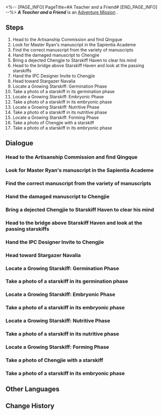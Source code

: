 <%-- [PAGE_INFO]
PageTitle=#A Teacher and a Friend#
[END_PAGE_INFO] --%>
{{Stub|Dialogue, characters, and location(s)}}
{{Mission Infobox
|id            = 2020401
|title         = 
|image         = Mission A Teacher and a Friend.png
|type          = Adventure
|event_name    = 
|chapter       = 
|requirements  = [[Trailblaze Mission]] ''[[Humming Antlers, Entwined Horns]]'' completed
|summary       = Chengjie gathered his courage and committed to completing his master's unfinished design.<br />Like any inspirational story, Chengjie found renewed energy and determination.
|characters    = <!--characters that appear in this mission-->
|startLocation = <!--location as it intially appears on the mission screen-->
|world         = <!--i.e. Penacony-->
|area          = <!--i.e. A Child's Dream-->
|prev          = 
|next          = 
|exp           = 250
|credits       = 15000
|stellarJade   = 
|other         = {{Card List|Traveler's Guide*1; Strale*25|delim=;}}
}}
'''''A Teacher and a Friend''''' is an [[Adventure Mission]]<!--in [world]-->.

==Steps==
# Head to the Artisanship Commission and find Qingque
# Look for Master Ryan's manuscript in the Sapientia Academe
# Find the correct manuscript from the variety of manuscripts
# Hand the damaged manuscript to Chengjie
# Bring a dejected Chengjie to Starskiff Haven to clear his mind
# Head to the bridge above Starskiff Haven and look at the passing starskiffs
# Hand the IPC Designer Invite to Chengjie
# Head toward Stargazer Navalia
# Locate a Growing Starskiff: Germination Phase
# Take a photo of a starskiff in its germination phase
# Locate a Growing Starskiff: Embryonic Phase
# Take a photo of a starskiff in its embryonic phase
# Locate a Growing Starskiff: Nutritive Phase
# Take a photo of a starskiff in its nutritive phase
# Locate a Growing Starskiff: Forming Phase
# Take a photo of Chengjie with a starskiff
# Take a photo of a starskiff in its embryonic phase

<!--
==Gameplay Notes==

--><!--
==Trial Character==

-->
==Dialogue==
{{Stub Dialogue}}
{{Dialogue Start}}
:{{tx}}
{{Dialogue End}}

===Head to the Artisanship Commission and find Qingque===
{{Mission Description|type=adventure|location=<!--to be added-->|update|Qingque from the Divination Commission has been sent by the master diviner to assess the site post-disaster and seems to have run into some troubles that are "beyond her scope of work," requiring your help.<br />Speaking of, what is Qingque's scope of work? Isn't it to oversee the repository?}}
{{Dialogue Start}}
:{{tx}}
{{Dialogue End}}

===Look for Master Ryan's manuscript in the Sapientia Academe===
{{Mission Description|type=adventure|location=<!--to be added-->|update|After understanding what plagues Chengjie, Qingque and you decide to help him out with recovering his master's manuscript.<br />Chengjie didn't want to go back to the Sapientia Academe because he didn't want to bother the Cloud Knights for something small like this... Do you feel angry at the way he didn't want to bother the Cloud Knights but is so nonchalant about bothering you?}}
{{Dialogue Start}}
:{{tx}}
{{Dialogue End}}

===Find the correct manuscript from the variety of manuscripts===
{{Mission Description|type=adventure|location=<!--to be added-->|update|Neither you nor Qingque is familiar with the manuscripts in the Artisanship Commission. Better to bring along all the manuscripts you can find before identifying the right one.<br />You flip the pages like a clueless investor picking flaws in a designer's work. It feels good.}}
{{Dialogue Start}}
:{{tx}}
{{Dialogue End}}

===Hand the damaged manuscript to Chengjie===
{{Mission Description|type=adventure|location=<!--to be added-->|update|You managed to find Master Ryan's manuscript, but a sudden ambush damaged it.<br />However, what else could you have done? At least there were several complete pages left. Hand them all to Chengjie, at least you would've completed the task.}}
{{Dialogue Start}}
:{{tx}}
{{Dialogue End}}

===Bring a dejected Chengjie to Starskiff Haven to clear his mind===
{{Mission Description|type=adventure|location=<!--to be added-->|update|Unable to deal with the loss, Chengjie sank into a state of despair. You and Qingque, being the good-natured people that you are, decided to bring Chengjie to have a walk.<br />Many people walk through Starskiff Haven daily. It can be a good place to calm down a bit... Then again, if you have social anxiety, being here may actually make you more anxious.}}
{{Dialogue Start}}
:{{tx}}
{{Dialogue End}}

===Head to the bridge above Starskiff Haven and look at the passing starskiffs===
{{Mission Description|type=adventure|location=<!--to be added-->|update|Chengjie evidently did not have the mood to do anything else other than watch starskiffs. So let's go starskiff-watching on the bridge of the Xianzhou Luofu.<br />Starskiff Haven sees many starskiffs in a day. What kind of starskiffs does Chengjie want to see?}}
{{Dialogue Start}}
:{{tx}}
{{Dialogue End}}

===Hand the IPC Designer Invite to Chengjie===
{{Mission Description|type=adventure|location=<!--to be added-->|update|Obviously, Chengjie didn't know about the invitation the Interastral Peace Corporation extended to Master Ryan, and Master Ryan never told him.<br />You wonder if the invitation letter would cause more guilt to Chengjie. However, if you don't hand it over, it might cause you to feel guilty as well.}}
{{Dialogue Start}}
:{{tx}}
{{Dialogue End}}

===Head toward Stargazer Navalia===
{{Mission Description|type=adventure|location=<!--to be added-->|update|Chengjie wanted to witness the birth of starskiffs with his own eyes at Stargazer Navalia, where monsters currently roam. Luckily for him, combat is your forte, so he asked you along...<br />You kind of wish people would pay more attention to your talents, those beautiful aspects of you, and not just "you can fight."}}
{{Dialogue Start}}
:{{tx}}
{{Dialogue End}}

===Locate a Growing Starskiff: Germination Phase===
{{Mission Description|type=adventure|location=<!--to be added-->|update|The cultivation of a starskiff is divided into several phases. Chengjie wanted to see the process between a starskiff seed and a fully cultivated vessel.<br />You have been to Stargazer Navalia a few times, but you probably haven't noticed that starskiffs are grown in an incubator.}}
{{Dialogue Start}}
:{{tx}}
{{Dialogue End}}

===Take a photo of a starskiff in its germination phase===
{{Mission Description|type=adventure|location=<!--to be added-->|update|Chengjie requires a visual reference of a starskiff. Take a picture of an incubator in its corresponding phase.<br />Qingque calls these pictures "visiographs." There are probably more of these familiar-yet-foreign terminology used all over the Xianzhou, you should get used to them.}}
{{Dialogue Start}}
:{{tx}}
{{Dialogue End}}

===Locate a Growing Starskiff: Embryonic Phase===
{{Mission Description|type=adventure|location=<!--to be added-->|update|The cultivation of a starskiff is divided into several phases. Chengjie wanted to see the process between a starskiff seed and a fully cultivated vessel.<br />You have been to Stargazer Navalia a few times, but you probably haven't noticed that starskiffs are grown in an incubator.}}
{{Dialogue Start}}
:{{tx}}
{{Dialogue End}}

===Take a photo of a starskiff in its embryonic phase===
{{Mission Description|type=adventure|location=<!--to be added-->|update|Chengjie requires a visual reference of a starskiff. Take a picture of an incubator in its corresponding phase.<br />Qingque calls these pictures "visiographs." There are probably more of these familiar-yet-foreign terminology used all over the Xianzhou, you should get used to them.}}
{{Dialogue Start}}
:{{tx}}
{{Dialogue End}}

===Locate a Growing Starskiff: Nutritive Phase===
{{Mission Description|type=adventure|location=<!--to be added-->|update|The cultivation of a starskiff is divided into several phases. Chengjie wanted to see the process between a starskiff seed and a fully cultivated vessel.<br />You have been to Stargazer Navalia a few times, but you probably haven't noticed that starskiffs are grown in an incubator.}}
{{Dialogue Start}}
:{{tx}}
{{Dialogue End}}

===Take a photo of a starskiff in its nutritive phase===
{{Mission Description|type=adventure|location=<!--to be added-->|update|Chengjie requires a visual reference of a starskiff. Take a picture of an incubator in its corresponding phase.<br />Qingque calls these pictures "visiographs." There are probably more of these familiar-yet-foreign terminology used all over the Xianzhou, you should get used to them.}}
{{Dialogue Start}}
:{{tx}}
{{Dialogue End}}

===Locate a Growing Starskiff: Forming Phase===
{{Mission Description|type=adventure|location=<!--to be added-->|update|The cultivation of a starskiff is divided into several phases. Chengjie wanted to see the process between a starskiff seed and a fully cultivated vessel.<br />You have been to Stargazer Navalia a few times, but you probably haven't noticed that starskiffs are grown in an incubator.}}
{{Dialogue Start}}
:{{tx}}
{{Dialogue End}}

===Take a photo of Chengjie with a starskiff===
{{Mission Description|type=adventure|location=<!--to be added-->|update|After this trip to witness the birth of a starskiff, Chengjie is very inspired. He wants to have his photo taken with a starskiff, and he wants you to be the photographer.<br />Chengjie is not adept at taking photos, you know that just by looking at him.}}
{{Dialogue Start}}
:{{tx}}
{{Dialogue End}}

===Take a photo of a starskiff in its embryonic phase===
{{Mission Description|type=adventure|location=<!--to be added-->|update|Chengjie requires a visual reference of a starskiff. Take a picture of an incubator in its corresponding phase.<br />Qingque calls these pictures "visiographs." There are probably more of these familiar-yet-foreign terminology used all over the Xianzhou, you should get used to them.}}
{{Dialogue Start}}
:{{tx}}
{{Dialogue End}}

==Other Languages==
{{Other Languages
|en   = A Teacher and a Friend
|zhs  = 亦师亦友
|zht  = 亦師亦友
|ja   = 師であり、友であり
|ko   = 스승이자 벗
|es   = Un maestro y un amigo
|fr   = Professeur et ami
|ru   = Учитель и друг
|th   = เป็นทั้งครูและเพื่อน
|vi   = Vừa Thầy Vừa Bạn
|de   = Ein Lehrer und ein Freund
|id   = Guru dan Teman
|pt   = Um Professor e um Amigo
}}

==Change History==
{{Change History|1.0}}

